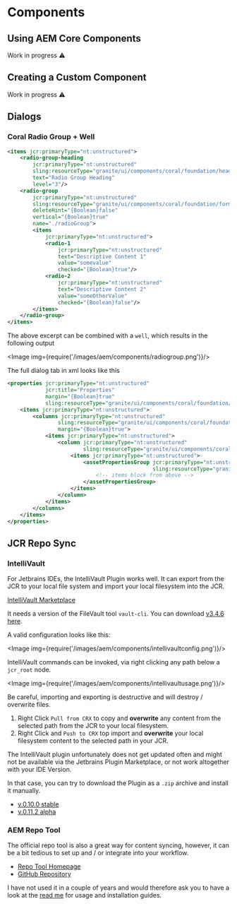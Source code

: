
# Components

## Using AEM Core Components

<div class="alert alert--warning" role="alert">
    Work in progress ⚠️
</div>

## Creating a Custom Component

<div class="alert alert--warning" role="alert">
    Work in progress ⚠️
</div>

## Dialogs

### Coral Radio Group + Well

```xml
<items jcr:primaryType="nt:unstructured">
    <radio-group-heading
        jcr:primaryType="nt:unstructured"
        sling:resourceType="granite/ui/components/coral/foundation/heading"
        text="Radio Group Heading"
        level="3"/>
    <radio-group
        jcr:primaryType="nt:unstructured"
        sling:resourceType="granite/ui/components/coral/foundation/form/radiogroup"
        deleteHint="{Boolean}false"
        vertical="{Boolean}true"
        name="./radioGroup">
        <items
            jcr:primaryType="nt:unstructured">
            <radio-1
                jcr:primaryType="nt:unstructured"
                text="Descriptive Content 1"
                value="somevalue"
                checked="{Boolean}true"/>
            <radio-2
                jcr:primaryType="nt:unstructured"
                text="Descriptive Content 2"
                value="someOtherValue"
                checked="{Boolean}false"/>
        </items>
    </radio-group>
</items>
```

The above excerpt can be combined with a `well`, which results in the following output

<Image img={require('/images/aem/components/radiogroup.png')}/>

The full dialog tab in xml looks like this

```xml
<properties jcr:primaryType="nt:unstructured"
			jcr:title="Properties"
			margin="{Boolean}true"
			sling:resourceType="granite/ui/components/coral/foundation/container">
    <items jcr:primaryType="nt:unstructured">
    	<columns jcr:primaryType="nt:unstructured"
    		    sling:resourceType="granite/ui/components/coral/foundation/fixedcolumns"
    		    margin="{Boolean}true">
    		<items jcr:primaryType="nt:unstructured">
    			<column jcr:primaryType="nt:unstructured"
    				    sling:resourceType="granite/ui/components/coral/foundation/container">
    				<items jcr:primaryType="nt:unstructured">
    					<assetPropertiesGroup jcr:primaryType="nt:unstructured"
    										  sling:resourceType="granite/ui/components/coral/foundation/well">
                            <!-- items block from above	-->
    					</assetPropertiesGroup>
    				</items>
    			</column>
    		</items>
    	</columns>
    </items>
</properties>
```

## JCR Repo Sync

### IntelliVault

For Jetbrains IDEs, the IntelliVault Plugin works well. It can export from the JCR to your local file system and import your local filesystem into the JCR.

[IntelliVault Marketplace](https://plugins.jetbrains.com/plugin/7328-intellivault)

It needs a version of the FileVault tool `vault-cli`. You can download [v3.4.6 here](/assets/downloads/aem/vault-cli-3.4.6-bin.zip).

A valid configuration looks like this:

<Image img={require('/images/aem/components/intellivaultconfig.png')}/>

IntelliVault commands can be invoked, via right clicking any path below a `jcr_root` node.

<Image img={require('/images/aem/components/intellivaultusage.png')}/>

<div class="alert alert--warning" role="alert">
    Be careful, importing and exporting is destructive and will destroy / overwrite files.
</div>

1. Right Click `Pull from CRX` to copy and **overwrite** any content from the selected path from the JCR to your local filesystem.
2. Right Click and `Push to CRX` top import and **overwrite** your local filesystem content to the selected path in your JCR.

The IntelliVault plugin unfortunately does not get updated often and might not be available via the Jetbrains Plugin Marketplace, or not work altogether with your IDE Version.

In that case, you can try to download the Plugin as a `.zip` archive and install it manually.

- [v.0.10.0 stable](/assets/downloads/aem/IntelliVault-0.10.0.jar)
- [v.0.11.2 alpha](/assets/downloads/aem/IntelliVault-0.11.2.jar)


### AEM Repo Tool

The official repo tool is also a great way for content syncing, however, it can be a bit tedious to set up and / or integrate into your workflow.

- [Repo Tool Homepage](https://experienceleague.adobe.com/docs/experience-manager-65/developing/devtools/aem-repo-tool.html?lang=en)
- [GitHub Repository](https://github.com/Adobe-Marketing-Cloud/tools/tree/master/repo)

I have not used it in a couple of years and would therefore ask you to have a look at the [read me](https://github.com/Adobe-Marketing-Cloud/tools/tree/master/repo#table-of-contents) for usage and installation guides.
